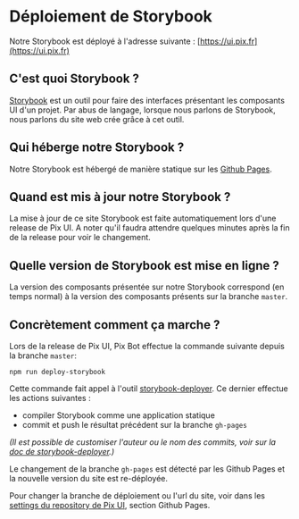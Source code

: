 
<Meta title="Développement/Storybook" />

# Déploiement de Storybook

Notre Storybook est déployé à l'adresse suivante : [https://ui.pix.fr](https://ui.pix.fr)

## C'est quoi Storybook ?

[Storybook](https://storybook.js.org/) est un outil pour faire des interfaces présentant les composants UI d'un projet.
Par abus de langage, lorsque nous parlons de Storybook, nous parlons du site web crée grâce à cet outil.

## Qui héberge notre Storybook ?

Notre Storybook est hébergé de manière statique sur les [Github Pages](https://pages.github.com/).

## Quand est mis à jour notre Storybook ?

La mise à jour de ce site Storybook est faite automatiquement lors d'une release de Pix UI.
A noter qu'il faudra attendre quelques minutes après la fin de la release pour voir le changement.

## Quelle version de Storybook est mise en ligne ?

La version des composants présentée sur notre Storybook correspond (en temps normal) à la version des composants présents sur la branche `master`.

## Concrètement comment ça marche ?

Lors de la release de Pix UI, Pix Bot effectue la commande suivante depuis la branche `master`:

```shell
npm run deploy-storybook
```

Cette commande fait appel à l'outil [storybook-deployer](https://github.com/storybookjs/storybook-deployer). Ce dernier effectue les actions suivantes :

- compiler Storybook comme une application statique
- commit et push le résultat précédent sur la branche `gh-pages`

_(Il est possible de customiser l'auteur ou le nom des commits, voir sur la [doc de storybook-deployer](https://github.com/storybookjs/storybook-deployer).)_

Le changement de la branche `gh-pages` est détecté par les Github Pages et la nouvelle version du site est re-déployée.

Pour changer la branche de déploiement ou l'url du site,
voir dans les [settings du repository de Pix UI](https://github.com/1024pix/pix-ui/settings), section Github Pages.
